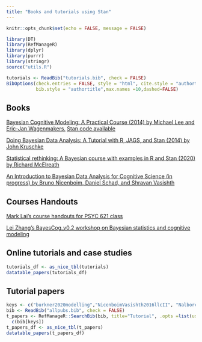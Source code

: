 ```yaml
---
title: "Books and tutorials using Stan"
---
```


```r
knitr::opts_chunk$set(echo = FALSE, message = FALSE)
```


```r
library(DT)
library(RefManageR)
library(dplyr)
library(purrr)
library(stringr) 
source("utils.R")
```
```r
tutorials <- ReadBib("tutorials.bib", check = FALSE)
BibOptions(check.entries = FALSE, style = "html", cite.style = "authortitle",
           bib.style = "authortitle",max.names =10,dashed=FALSE)
```

## Books

[Bayesian Cognitive Modeling: A Practical Course (2014) by Michael Lee and Eric-Jan Wagenmakers.](https://bayesmodels.com/) [Stan code available](https://github.com/stan-dev/example-models/tree/master/Bayesian_Cognitive_Modeling)

[Doing Bayesian Data Analysis: A Tutorial with R, JAGS, and Stan  (2014) by John Kruschke](https://sites.google.com/site/doingbayesiandataanalysis/)

[Statistical rethinking: A Bayesian course with examples in R and Stan (2020) by Richard McElreath](https://xcelab.net/rm/statistical-rethinking/)

[An Introduction to Bayesian Data Analysis for Cognitive Science (in progress) by Bruno Nicenboim, Daniel Schad, and Shravan Vasishth](https://vasishth.github.io/bayescogsci/)


## Courses Handouts

[Mark Lai's course handouts for PSYC 621 class](https://bookdown.org/marklhc/notes_bookdown/)

[Lei Zhang's BayesCog_v0.2 workshop on Bayesian statistics and cognitive modeling](https://github.com/lei-zhang/BayesCog_v0.2)

## Online tutorials and case studies

```r
tutorials_df <- as_nice_tbl(tutorials)
datatable_papers(tutorials_df) 
```
  
## Tutorial papers  
 
```r
keys <- c("burkner2020modelling","NicenboimVasishth2016llcII", "Nalborczyk2019")
bib <- ReadBib("allpubs.bib", check = FALSE)
t_papers <- RefManageR::SearchBib(bib, title="Tutorial", .opts =list(use.regex = TRUE, ignore.case=TRUE)) %>%
  c(bib[keys])
t_papers_df <- as_nice_tbl(t_papers)
datatable_papers(t_papers_df)

```
